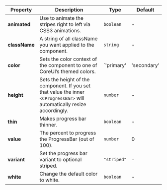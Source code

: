 | Property | Description | Type | Default |
| --- | --- | --- | --- |
| **animated** | Use to animate the stripes right to left via CSS3 animations. | `boolean` | - |
| **className** | A string of all className you want applied to the component. | `string` | - |
| **color** | Sets the color context of the component to one of CoreUI’s themed colors. | `'primary' | 'secondary' | 'success' | 'danger' | 'warning' | 'info' | 'dark' | 'light' | string` | - |
| **height** | Sets the height of the component. If you set that value the inner `<CProgressBar>` will automatically resize accordingly. | `number` | - |
| **thin** | Makes progress bar thinner. | `boolean` | - |
| **value** | The percent to progress the ProgressBar (out of 100). | `number` | 0 |
| **variant** | Set the progress bar variant to optional striped. | `"striped"` | - |
| **white** | Change the default color to white. | `boolean` | - |
